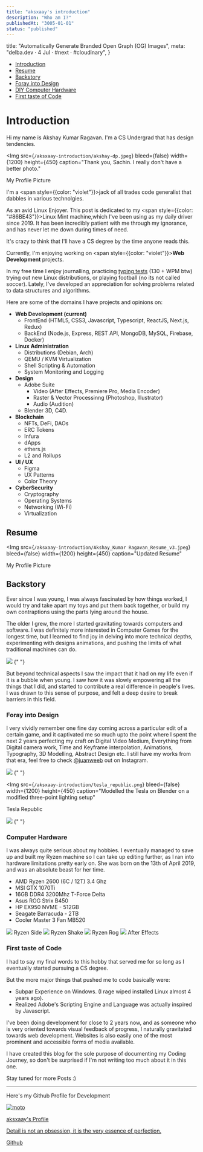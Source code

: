 ```yaml
---
title: "aksxaay's introduction"
description: "Who am I?"
publishedAt: "3005-01-01"
status: "published"
---
```



  title: "Automatically Generate Branded Open Graph (OG) Images",
  meta: "delba.dev · 4 Jul · #next · #cloudinary",
}

- [Introduction](#introduction)
- [Resume](#resume)
- [Backstory](#backstory)
- [Foray into Design](#foray-into-design)
- [DIY Computer Hardware](#computer-hardware)
- [First taste of Code](#first-taste-of-code)

# Introduction

Hi my name is Akshay Kumar Ragavan. I'm a CS Undergrad that has design tendencies.

<Img
  src={`/aksxaay-introduction/akshay-dp.jpeg`}
  bleed={false}
  width={1200}
  height={450}
  caption="Thank you, Sachin. I really don't have a better photo."
>
  My Profile Picture
</Img>

I'm a <span style={{color: "violet"}}>jack of all trades</span> code generalist that dabbles in various technolgies.

As an avid Linux Enjoyer. This post is dedicated to my <span style={{color: "#86BE43"}}>Linux Mint</span> machine,which I've been using as my daily driver since 2019. It has been incredibly patient with me through my ignorance, and has never let me down during times of need.

It's crazy to think that I'll have a CS degree by the time anyone reads this.

Currently, I'm enjoying working on <span style={{color: "violet"}}>**Web Development**</span> projects.

In my free time I enjoy journalling, practicing [typing tests](https://monkeytype.com/profile/sidejua) (130 + WPM btw) trying out new Linux distributions, or playing football (no its not called soccer). Lately, I've developed an appreciation for solving problems related to data structures and algorithms.

Here are some of the domains I have projects and opinions on:

- **Web Development (current)**
  - FrontEnd (HTML5, CSS3, Javascript, Typescript, ReactJS, Next.js, Redux)
  - BackEnd (Node.js, Express, REST API, MongoDB, MySQL, Firebase, Docker)
- **Linux Administration**
  - Distributions (Debian, Arch)
  - QEMU / KVM Virtualization
  - Shell Scripting & Automation
  - System Monitoring and Logging
- **Design**
  - Adobe Suite
    - Video (After Effects, Premiere Pro, Media Encoder)
    - Raster & Vector Processinng (Photoshop, Illustrator)
    - Audio (Audition)
  - Blender 3D, C4D.
- **Blockchain**
  - NFTs, DeFi, DAOs
  - ERC Tokens
  - Infura
  - dApps
  - ethers.js
  - L2 and Rollups
- **UI / UX**
  - Figma
  - UX Patterns
  - Color Theory
- **CyberSecurity**
  - Cryptography
  - Operating Systems
  - Networking (Wi-Fi)
  - Virtualization

## Resume

<Img
  src={`/aksxaay-introduction/Akshay_Kumar Ragavan_Resume_v3.jpeg`}
  bleed={false}
  width={1200}
  height={450}
  caption="Updated Resume"
>
  My Profile Picture
</Img>

## Backstory

Ever since I was young, I was always fascinated by how things worked, I would try and take apart my toys and put them back together, or build my own contraptions using the parts lying around the house.

The older I grew, the more I started gravitating towards computers and software.
I was definitely more interested in Computer Games for the longest time, but I learned to find joy in delving into more technical depths, experimenting with designs animations, and pushing the limits of what traditional machines can do.

<Aside position="right">
  <Img
    src={`/aksxaay-introduction/akshay-hackerman.jpeg`}
    bleed={false}
    width={1200}
    height={900}
    caption="Often caught mesmerized by the world of computers"
  >
    {" "}
  </Img>
</Aside>

But beyond technical aspects I saw the impact that it had on my life even if it is a bubble when young. I saw how it was slowly empowering all the things that I did, and started to contribute a real difference in people's lives. I was drawn to this sense of purpose, and felt a deep desire to break barriers in this field.

### Foray into Design

I very vividly remember one fine day coming across a particular edit of a certain game, and it captivated me so much upto the point where I spent the next 2 years perfecting my craft on Digital Video Medium, Everything from Digital camera work, Time and Keyframe interpolation, Animations, Typography, 3D Modelling, Abstract Design etc. I still have my works from that era, feel free to check [@juanweeb](https://www.instagram.com/juanweeb/) out on Instagram.

<Aside>
  <Img
    src={`/aksxaay-introduction/pierre_curie_shine.png`}
    bleed={false}
    width={1200}
    height={900}
    caption="Concept Album Art Cover for Pierre Bourne"
  >
    {" "}
  </Img>
</Aside>

<Img
  src={`/aksxaay-introduction/tesla_republic.png`}
  bleed={false}
  width={1200}
  height={450}
  caption="Modelled the Tesla on Blender on a modified three-point lighting setup"
>
  Tesla Republic
</Img>

<Aside position="right">
  <Img
    src={`/aksxaay-introduction/travis_franchise.png`}
    bleed={false}
    width={1200}
    height={900}
    caption="Concept Album Art Cover for Travis Scott"
  >
    {" "}
  </Img>
</Aside>

### Computer Hardware

I was always quite serious about my hobbies. I eventually managed to save up and built my Ryzen machine so I can take up editing further, as I ran into hardware limitations pretty early on. She was born on the 13th of April 2019, and was an absolute beast for her time.

- AMD Ryzen 2600 (6C / 12T) 3.4 Ghz
- MSI GTX 1070Ti
- 16GB DDR4 3200Mhz T-Force Delta
- Asus ROG Strix B450
- HP EX950 NVME - 512GB
- Seagate Barracuda - 2TB
- Cooler Master 3 Fan MB520

<div className="z-10 !col-start-1 !col-end-[-1] mt-3 grid auto-cols-[min(400px,80%)] grid-flow-col gap-5 overflow-x-auto bg-gray-900 px-4 pb-4 shadow-[0_0_30px_20px] shadow-gray-900 [color-scheme:dark]">
  <Img
    src={`/aksxaay-introduction/ryzen-side.jpeg`}
    bleed={false}
    width={1200}
    height={450}
  >
    Ryzen Side
  </Img>
  <Img
    src={`/aksxaay-introduction/ryzen-front-shake.jpeg`}
    bleed={false}
    width={1200}
    height={450}
    caption={
      "I always work my hardest so I can go spend time with her someday again."
    }
  >
    Ryzen Shake
  </Img>
  <Img
    src={`/aksxaay-introduction/ryzen-rog.jpeg`}
    bleed={false}
    width={1200}
    height={450}
  >
    Ryzen Rog
  </Img>
  <Img
    src={`/aksxaay-introduction/after-effects.jpeg`}
    bleed={false}
    width={1200}
    height={450}
  >
    After Effects
  </Img>
</div>

### First taste of Code

I had to say my final words to this hobby that served me for so long as I eventually started pursuing a CS degree.

But the more major things that pushed me to code basically were:

- Subpar Experience on Windows. (I rage wiped installed Linux almost 4 years ago).
- Realized Adobe's Scripting Engine and Language was actually inspired by Javascript.

I've been doing development for close to 2 years now, and as someone who is very oriented towards visual feedback of progress, I naturally gravitated towards web development. Websites is also easily one of the most prominent and accessible forms of media available.

I have created this blog for the sole purpose of documenting my Coding Journey, so don't be surprised if I'm not writing too much about it in this one.

Stay tuned for more Posts :)

---

Here's my Github Profile for Development

<Playground>
  <a
    href="https://github.com/aksxaay"
    target="_blank"
    rel="noopener noreferrer"
  >
    <div className="relative w-64 overflow-hidden rounded-2xl p-4 shadow-lg dark:bg-gray-400">
      <img
        alt="moto"
        src="/vinne-purple-gun.jpg"
        className="absolute -right-20 -bottom-8 mb-4 h-40 w-40"
      />
      <div className="w-4/6">
        <p className="mb-2 text-lg font-medium text-white">aksxaay's Profile</p>
        <p className="text-xs text-gray-400">
          Detail is not an obsession, it is the very essence of perfection.
        </p>
        <p className="text-xl font-medium text-indigo-500">Github</p>
      </div>
    </div>
  </a>
</Playground>

